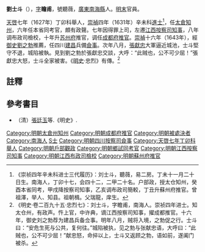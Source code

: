 '''劉士斗'''（{{bd|？||1644年|catIdx=L劉}}），[[表字|字]]'''瞻甫'''，號聽薇，[[廣東|廣東]][[南海縣|南海縣]]人。[[明末|明末]]官員。

[[天啓|天啓]]七年（1627年）丁卯科舉人，[[崇禎|崇禎]]四年（1631年）辛未科[[進士|進士]]<ref>《崇祯四年辛未科进士三代履历》：刘士斗，聽薇，易二房。丁未十一月二十日生。南海人，丁卯十七，会四十二，二甲二十名。户部政，授太仓知州，癸酉本省同考，甲戌降按察司知事，乙亥调布政司簡較，丁丑升蘇州府推官。曾祖澤，举人、知县。祖朝楫。父瑞龍，庠生。</ref>，任[[太倉|太倉]][[知州|知州]]，六年任本省同考官，頗有政聲。七年因得罪上司，左遷[[江西|江西]][[按察司|按察司]][[知事|知事]]，八年调布政司檢校，十年升[[苏州府|苏州府]]推官，调任[[成都府|成都府]][[推官|推官]]。[[崇禎|崇禎]]十六年（1643年），經[[御史|御史]][[劉之勃|劉之勃]]推薦，任四川[[建昌|建昌]]兵備[[僉事|僉事]]。次年八月，[[張獻忠|張獻忠]]大軍逼近城池，士斗堅守不退，城陷被執。見到劉之勃於張獻忠交談，大呼：“此贼也，公不可少屈！”張獻忠大怒，士斗全家被害。《[[明史|明史]]·忠烈》有傳。<ref>《明史·卷二百九十五·忠烈七》：刘士斗，字瞻甫，南海人。崇祯四年进士。知太仓州，有政声。忤上官，中许典，谪江西按察司知事，擢成都推官。十六年，御史刘之勃荐为建昌兵备佥事。明年八月，贼将入境，之勃促之行。士斗曰：“安危生死与公共，复何往。”城陷被执，见之勃与张献忠语，大呼曰：“此贼也，公不可少屈！”献忠怒，命捽以上，士斗又返顾之勃，语如前，遂阖门被杀。</ref>

==註釋==
{{reflist}}

==參考書目==
*（清）[[張廷玉|張廷玉]]等.《明史》.

{{崇禎四年辛未科殿試金榜}}
{{DEFAULTSORT:Liu劉}}
[[Category:明朝太倉州知州|Category:明朝太倉州知州]]
[[Category:明朝成都府推官|Category:明朝成都府推官]]
[[Category:明朝被處決者|Category:明朝被處決者]]
[[Category:南海人|Category:南海人]]
[[Category:劉姓|S士]]
[[Category:明朝四川按察司僉事|Category:明朝四川按察司僉事]]
[[Category:天啓七年丁卯科舉人|Category:天啓七年丁卯科舉人]]
[[Category:明朝戶部觀政|Category:明朝戶部觀政]]
[[Category:明朝鄉試同考官|Category:明朝鄉試同考官]]
[[Category:明朝江西按察司知事|Category:明朝江西按察司知事]]
[[Category:明朝江西布政司檢校|Category:明朝江西布政司檢校]]
[[Category:明朝蘇州府推官|Category:明朝蘇州府推官]]